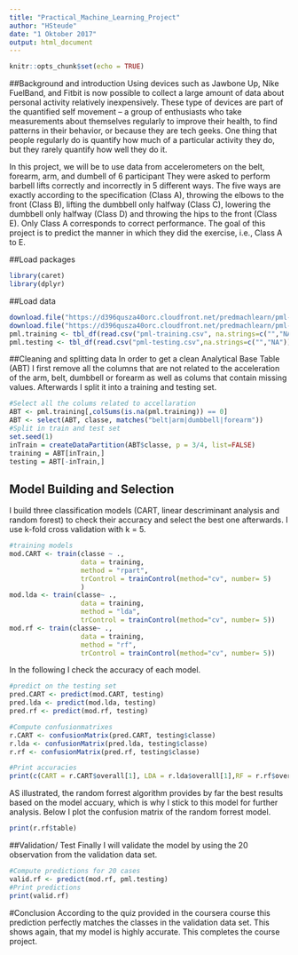 ```yaml
---
title: "Practical_Machine_Learning_Project"
author: "HSteude"
date: "1 Oktober 2017"
output: html_document
---
```


```r
knitr::opts_chunk$set(echo = TRUE)
```

##Background and introduction
Using devices such as Jawbone Up, Nike FuelBand, and Fitbit is now possible to collect a large amount of data about personal activity relatively inexpensively. These type of devices are part of the quantified self movement – a group of enthusiasts who take measurements about themselves regularly to improve their health, to find patterns in their behavior, or because they are tech geeks. One thing that people regularly do is quantify how much of a particular activity they do, but they rarely quantify how well they do it.

In this project, we will be to use data from accelerometers on the belt, forearm, arm, and dumbell of 6 participant They were asked to perform barbell lifts correctly and incorrectly in 5 different ways. The five ways are exactly according to the specification (Class A), throwing the elbows to the front (Class B), lifting the dumbbell only halfway (Class C), lowering the dumbbell only halfway (Class D) and throwing the hips to the front (Class E). Only Class A corresponds to correct performance. The goal of this project is to predict the manner in which they did the exercise, i.e., Class A to E. 

##Load packages
```r
library(caret)
library(dplyr)
```
##Load data
```r
download.file("https://d396qusza40orc.cloudfront.net/predmachlearn/pml-training.csv","pml-training.csv")
download.file("https://d396qusza40orc.cloudfront.net/predmachlearn/pml-testing.csv","pml-testing.csv")
pml.training <- tbl_df(read.csv("pml-training.csv", na.strings=c("","NA")))
pml.testing <- tbl_df(read.csv("pml-testing.csv",na.strings=c("","NA")))
```

##Cleaning and splitting data
In order to get a clean Analytical Base Table (ABT) I first remove all the columns that are not related to the acceleration of the arm, belt, dumbbell or forearm as well as colums that contain missing values. Afterwards I split it into a training and testing set.

```r
#Select all the colums related to accellaration
ABT <- pml.training[,colSums(is.na(pml.training)) == 0]
ABT <- select(ABT, classe, matches("belt|arm|dumbbell|forearm"))
#Split in train and test set
set.seed(1)
inTrain = createDataPartition(ABT$classe, p = 3/4, list=FALSE)
training = ABT[inTrain,]
testing = ABT[-inTrain,]
```

## Model Building and Selection
I build three classification models (CART, linear descriminant analysis and random forest) to check their accuracy and select the best one afterwards. I use k-fold cross validation with k = 5.
```r
#training models
mod.CART <- train(classe ~ ., 
                  data = training, 
                  method = "rpart",
                  trControl = trainControl(method="cv", number= 5)
                  )
mod.lda <- train(classe~ ., 
                  data = training, 
                  method = "lda", 
                  trControl = trainControl(method="cv", number= 5))
mod.rf <- train(classe~ ., 
                  data = training, 
                  method = "rf", 
                  trControl = trainControl(method="cv", number= 5))
```
In the following I check the accuracy of each model.
```r
#predict on the testing set
pred.CART <- predict(mod.CART, testing)
pred.lda <- predict(mod.lda, testing)
pred.rf <- predict(mod.rf, testing)

#Compute confusionmatrixes
r.CART <- confusionMatrix(pred.CART, testing$classe)
r.lda <- confusionMatrix(pred.lda, testing$classe)
r.rf <- confusionMatrix(pred.rf, testing$classe)

#Print accuracies
print(c(CART = r.CART$overall[1], LDA = r.lda$overall[1],RF = r.rf$overall[1]))
```
AS illustrated, the random forrest algorithm provides by far the best results based on the model accuary, which is why I stick to this model for further analysis. Below I plot the confusion matrix of the random forrest model.
```r
print(r.rf$table)
```
##Validation/ Test
Finally I will validate the model by using the 20 observation from the validation data set.
```r
#Compute predictions for 20 cases
valid.rf <- predict(mod.rf, pml.testing)
#Print predictions
print(valid.rf)
```
#Conclusion
According to the quiz provided in the coursera course this prediction perfectly matches the classes in the validation data set. This shows again, that my model is highly accurate. This completes the course project.
